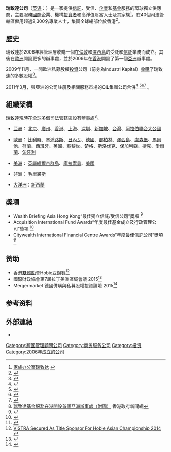 {{Infobox_Company
| company_name   = 瑞致達
| company_logo   = [[File:Vistra_Logo.jpg|200px]]<ref>{{Cite web |url=http://photos.prnasia.com/fileman/static_file/do_view?permalink=20150119%2F8521500327LOGO |title=PRNewswire Asia Online File Center |access-date=2022-01-16 |archive-date=2017-07-30 |archive-url=https://web.archive.org/web/20170730201756/http://photos.prnasia.com/fileman/static_file/do_view?permalink=20150119%2F8521500327LOGO |dead-url=no }}</ref>
| foundation     = 2006年
| industry       = [[服務業|專業服務]]
| products       = [[信託|信託]] <br />受信 <br />[[企業|企業]]服務<br />[[基金|基金]]服務
 |num_employees =  1300
| homepage       = [http://www.vistra.com/ Vistra.com]
}}
'''瑞致達公司'''（[[英语|英语]]：'''{{lang|en|Vistra Group Holdings S.A.}}'''）是一家提供[[信託|信託]]、受信、[[企業|企業]]和[[基金|基金]]服務的環球獨立供應商，主要服務[[國際|國際]]企業、機構[[投資者|投資者]]和高淨值財富人士及其家族<ref>[http://www.duichongwang.com.cn/article-5025-1.html 家族办公室瑞致达] {{webarchive|url=https://web.archive.org/web/20141222045624/http://www.duichongwang.com.cn/article-5025-1.html |date=2014-12-22 }}</ref>。在40個司法管轄區僱用超過2,300名專業人士，集團全球總部位於[[香港|香港]]<ref>{{Cite web |url=http://www1.investhk.gov.hk/zh-hk/success-stories/leading-corporate-service-firm-names-hong-kong-global-hq/ |title=頂尖企業服務公司 全球總部移師香港 |access-date=2015-05-08 |archive-url=https://web.archive.org/web/20150518084910/http://www1.investhk.gov.hk/zh-hk/success-stories/leading-corporate-service-firm-names-hong-kong-global-hq/ |archive-date=2015-05-18 |dead-url=yes }}</ref>。

== 歷史 ==
瑞致達於2006年經管理層收購一個在[[倫敦|倫敦]]和[[澤西島|澤西島]]的受託和[[信託|信託]]業務而成立。其後在[[歐洲|歐洲]]開設更多的辦事處，並於2009年在[[香港|香港]]開設了第一個[[亞洲|亞洲]]辦事處。

2009年11月，一間歐洲私募股權[[投資|投資]]公司{{link-en|IK Investment Partners|IK Investment Partners}}（前身為Industri Kapital）[[收購|收購]]了瑞致達的多數股權<ref>{{Cite web |url=http://www.industrikapital.com/News/Press-releases/IK-Investment-Partners-acquires-majority-stake-in-Vistra-Group/ |title=IK Investment Partners acquires majority stake in Vistra Group |access-date=2014-12-22 |archive-date=2016-03-04 |archive-url=https://web.archive.org/web/20160304073500/http://www.industrikapital.com/News/Press-releases/IK-Investment-Partners-acquires-majority-stake-in-Vistra-Group/ |dead-url=no }}</ref>。

2011年3月，與亞洲的公司註册及相關服務市場的[[OIL|OIL集團公司]]合併<ref name=Yahoo 財經>{{cite news|title=【新股速遞】瑞致達已遞交上市申請|url=https://hk.finance.yahoo.com/news/%E6%96%B0%E8%82%A1%E9%80%9F%E9%81%9E-%E7%91%9E%E8%87%B4%E9%81%94%E5%B7%B2%E9%81%9E%E4%BA%A4%E4%B8%8A%E5%B8%82%E7%94%B3%E8%AB%8B-030400776.html|accessdate=20 March 2015|newspaper=星島日報|date=20 March 2015|archive-date=2016-08-18|archive-url=https://web.archive.org/web/20160818055842/https://hk.finance.yahoo.com/news/%E6%96%B0%E8%82%A1%E9%80%9F%E9%81%9E-%E7%91%9E%E8%87%B4%E9%81%94%E5%B7%B2%E9%81%9E%E4%BA%A4%E4%B8%8A%E5%B8%82%E7%94%B3%E8%AB%8B-030400776.html|dead-url=no}}</ref>
<ref name=IFR>{{cite news|title=EQUITIES: Vistra files for HK IPO|url=http://www.ifrasia.com/equities-vistra-files-for-hk-ipo/21190500.article|accessdate=20 March 2015|newspaper=IFR Asia|date=20 March 2015|archive-date=2019-08-28|archive-url=https://web.archive.org/web/20190828041137/http://www.ifrasia.com/equities-vistra-files-for-hk-ipo/21190500.article|dead-url=no}}</ref><ref name=GlobalCapital>{{cite news|title=Vistra serves up Hong Kong IPO|url=http://www.globalcapital.com/article/qs6jgt9zbwz1/vistra-serves-up-hong-kong-ipo|accessdate=20 March 2015|newspaper=GlobalCapital|date=20 March 2015|archive-date=2019-12-03|archive-url=https://web.archive.org/web/20191203130856/https://www.globalcapital.com/article/qs6jgt9zbwz1/vistra-serves-up-hong-kong-ipo|dead-url=no}}</ref><ref name=Reuters>{{cite news|title=IK Investment Partners seeks $900mln listing for offshore firm OV Group|url=http://www.reuters.com/article/2014/09/17/ov-group-ipo-idUSL6N0RI3TG20140917|accessdate=17 September 2014|newspaper=Reuters|date=17 September 2014|archive-date=2015-09-24|archive-url=https://web.archive.org/web/20150924204559/http://www.reuters.com/article/2014/09/17/ov-group-ipo-idUSL6N0RI3TG20140917|dead-url=yes}}</ref>
。

== 組織架構 ==
瑞致達現時在全球多個司法管轄區設有辦事處<ref>[http://www.info.gov.hk/gia/general/201205/16/P201205160445.htm 瑞致達基金服務在港開設首個亞洲辦事處（附圖）] {{Wayback|url=http://www.info.gov.hk/gia/general/201205/16/P201205160445.htm |date=20190902004126 }}香港政府新聞網</ref>。

*[[亞洲|亞洲]]： [[北京|北京]]、[[廣州|廣州]]、[[香港|香港]]、[[上海|上海]]、[[深圳|深圳]]、[[新加坡|新加坡]]、[[台灣|台灣]]、[[阿拉伯聯合大公國|阿拉伯聯合大公國]]

*[[歐洲|歐洲]]： [[比利時|比利時]]、[[塞浦路斯|塞浦路斯]]、[[日內瓦|日內瓦]]、[[德國|德國]]、[[都柏林|都柏林]]、[[澤西島|澤西島]]、[[盧森堡|盧森堡]]、[[馬爾他|馬爾他]]、[[荷蘭|荷蘭]]、[[西班牙|西班牙]]、[[英國|英國]]、[[蘇黎世|蘇黎世]]、[[楚格|楚格]]、[[斯洛伐克|斯洛伐克]]、[[保加利亞|保加利亞]]、[[捷克|捷克]]、[[愛爾蘭|愛爾蘭]]、[[匈牙利|匈牙利]]

*[[美洲|美洲]]： [[英屬維爾京群島|英屬維爾京群島]]、[[庫拉索島|庫拉索島]]、[[美國|美國]]

*[[非洲|非洲]]： [[毛里裘斯|毛里裘斯]]

*[[大洋洲|大洋洲]]：[[新西蘭|新西蘭]]

==獎項==
* Wealth Briefing Asia Hong Kong“最佳獨立信託/受信公司”獎項 <ref>{{Cite web |url=http://www.wealthbriefingasia.com/article.php?id=162278 |title=EXCLUSIVE: Winners Of The WealthBriefingAsia Hong Kong 2015 Awards |accessdate=2015-05-08 |archive-date=2015-05-18 |archive-url=https://web.archive.org/web/20150518074503/http://www.wealthbriefingasia.com/article.php?id=162278 |dead-url=no }}</ref>
* Acquisition International Fund Awards“年度最佳基金成立及行政管理公司”獎項 <ref>{{Cite web |url=http://www.chronicle.lu/categoriesworkingawards/item/7284-vistra-fund-services-wins-at-international-fund-awards-2014 |title=Vistra Fund Services wins at International Fund Awards 2014 |access-date=2015-05-08 |archive-date=2019-11-15 |archive-url=https://web.archive.org/web/20191115212515/https://chronicle.lu/categoriesworkingawards/item/7284-vistra-fund-services-wins-at-international-fund-awards-2014 |dead-url=no }}</ref>
* Citywealth International Financial Centre Awards“年度最佳信託公司”獎項 <ref>{{Cite web |url=http://www.citywealthmag.com/events/international-financial-centre-awards-2015 |title=The IFC Awards 2014 |access-date=2014-12-19 |archive-date=2016-01-18 |archive-url=https://web.archive.org/web/20160118181738/http://www.citywealthmag.com/events/international-financial-centre-awards-2015 |dead-url=no }}</ref>

==赞助==
* 香港[[雙體船|雙體船]]會Hobie亞錦賽<ref>[http://www.hobieclub.org.hk/latest_news/vistra-secured-as-title-sponsor-for-hobie-asian-championship-2014/ VISTRA Secured As Title Sponsor For Hobie Asian Championship 2014] {{webarchive|url=https://web.archive.org/web/20150518063120/http://www.hobieclub.org.hk/latest_news/vistra-secured-as-title-sponsor-for-hobie-asian-championship-2014/ |date=2015-05-18 }}</ref>
* 國際財政協會第7屆拉丁美洲區域會議 2015<ref>{{Cite web |url=http://ifasantodomingo2015.org/language/es/ |title=7th Latin American Regional Conference IFA 2015 |access-date=2015-05-08 |archive-date=2021-02-14 |archive-url=https://web.archive.org/web/20210214004202/http://ifasantodomingo2015.org/language/es/ |dead-url=no }}</ref>
* Mergermarket 德國併購與私募股權投資論壇 2015<ref>{{Cite web |url=http://digital.mergermarketgroup.com/germany2015/ |title=Mergermarket's German M&A and Private Equity Forum 2015 |access-date=2015-05-08 |archive-url=https://web.archive.org/web/20150316034854/http://digital.mergermarketgroup.com/germany2015/ |archive-date=2015-03-16 |dead-url=yes }}</ref>

==参考资料==
{{reflist|2}}

==外部連結==
* {{Official website|http://www.vistra.com/ }}




[[Category:跨國管理顧問公司|Category:跨國管理顧問公司]]
[[Category:商务服务公司|Category:商务服务公司]]
[[Category:投资|Category:投资]]
[[Category:2006年成立的公司|Category:2006年成立的公司]]